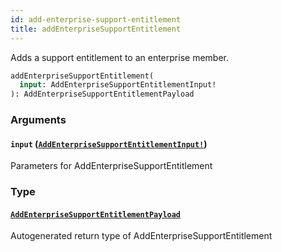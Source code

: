 ```yaml
---
id: add-enterprise-support-entitlement
title: addEnterpriseSupportEntitlement
---
```


Adds a support entitlement to an enterprise member.

```graphql
addEnterpriseSupportEntitlement(
  input: AddEnterpriseSupportEntitlementInput!
): AddEnterpriseSupportEntitlementPayload

```

### Arguments

#### `input` ([`AddEnterpriseSupportEntitlementInput!`](/docs/api/inputs/add-enterprise-support-entitlement-input))

Parameters for AddEnterpriseSupportEntitlement

### Type

#### [`AddEnterpriseSupportEntitlementPayload`](/docs/api/objects/add-enterprise-support-entitlement-payload)

Autogenerated return type of AddEnterpriseSupportEntitlement

